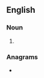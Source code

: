 ==English==

===Noun===
{{head|en|noun form}}

# {{plural of|shikar|lang=en}}

===Anagrams===
* {{anagrams|en|a=ahikrss|Shakirs|shikras}}